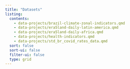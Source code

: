 ```yaml
---
title: "Datasets"
listing:
  contents:
    - data-projects/brazil-climate-zonal-indicators.qmd
    - data-projects/era5land-daily-latin-america.qmd
    - data-projects/era5land-daily-africa.qmd
    - data-projects/health-indicators.qmd
    - data-projects/std_br_covid_rates_data.qmd
  sort: false
  sort-ui: false
  filter-ui: false
  type: grid
---
```

